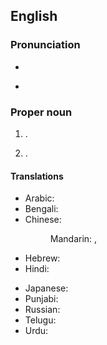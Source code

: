 ==English==
{{wikipedia}}

===Pronunciation===
* {{IPA|en|/bəʊˈpɑːl/}}
* {{a|InE}} {{IPA|en|/bʱoːˈpaːl/}}

===Proper noun===
{{en-proper noun}}

# {{place|en|state capital|s/Madhya Pradesh|c/India}}.
# {{place|en|district|s/Madhya Pradesh|c/India|containing the city of the same name}}.

====Translations====
{{trans-top|capital of Madhya Pradesh, India}}
* Arabic: {{t|ar|بْهُوبَال|m|tr=bhōbāl}}
* Bengali: {{t|bn|ভোপাল}}
* Chinese:
*: Mandarin: {{t+|cmn|博帕爾|sc=Hani}}, {{t+|cmn|博帕尔|tr=Bópà'ěr|sc=Hani}}
* Hebrew: {{t|he|בופאל}}
* Hindi: {{t+|hi|भोपाल}}
{{trans-mid}}
* Japanese: {{t|ja|ボーパール|tr=Bōpāru}}
* Punjabi: {{t|pa|ਭੋਪਾਲ}}
* Russian: {{t|ru|Бхопа́л|m}}
* Telugu: {{t|te|భోపాల్|sc=Telu}}
* Urdu: {{t|ur|بهوبال|tr=bhōpāl}}
{{trans-bottom}}